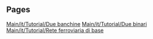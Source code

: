 
== Pages ==
[[Main/it/Tutorial/Due banchine]]
[[Main/it/Tutorial/Due binari]]
[[Main/it/Tutorial/Rete ferroviaria di base]]
